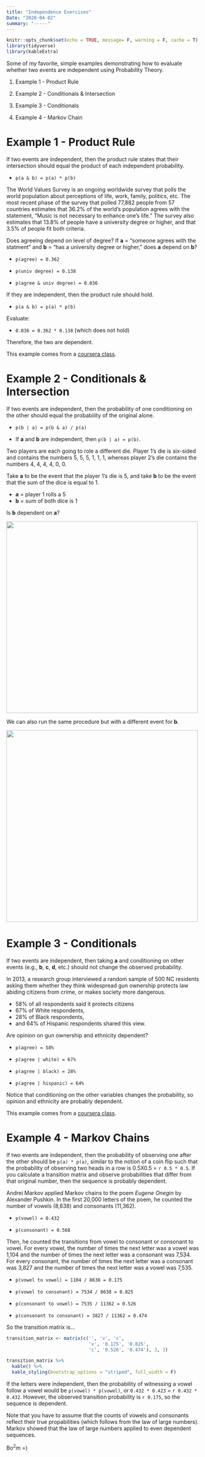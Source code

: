```yaml
---
title: "Independence Exercises"
Date: "2020-04-02"
summary: "-----"
---
```


```r
knitr::opts_chunk$set(echo = TRUE, message= F, warning = F, cache = T)
library(tidyverse)
library(kableExtra)
```

Some of my favorite, simple examples demonstrating how to evaluate whether two events are independent using Probability Theory.

1) Example 1 - Product Rule

2) Example 2 - Conditionals & Intersection

3) Example 3 - Conditionals

4) Example 4 - Markov Chain

# Example 1 - Product Rule

If two events are independent, then the product rule states that their intersection should equal the product of each independent probability. 

* `p(a & b) = p(a) * p(b)`

The World Values Survey is an ongoing  worldwide survey that polls the world population about perceptions of life, work, family, politics, etc. The most recent phase of the survey that polled 77,882 people from 57 countries estimates that 36.2% of the world's population agrees with the statement, "Music is not necessary to enhance one's life." The survey also estimates that 13.8% of people have a university degree or higher, and that 3.5% of people fit both criteria. 

Does agreeing depend on level of degree? If **a** = "someone agrees with the statment" and **b** = "has a university degree or higher," does **a** depend on **b**?

* `p(agree) = 0.362`

* `p(univ degree) = 0.138`

* `p(agree & univ degree) = 0.036`

If they are independent, then the product rule should hold.

* ` p(a & b) = p(a) * p(b)`

Evaluate:

* `0.036 = 0.362 * 0.138` (which does not hold)

Therefore, the two are dependent.

This example comes from a [coursera class](link).

# Example 2 - Conditionals & Intersection

If two events are independent, then the probability of one conditioning on the other should equal the probability of the original alone. 

* `p(b | a) = p(b & a) / p(a)`

* If **a** and **b** are independent, then `p(b | a) = p(b)`. 

Two players are each going to role a different die. Player 1's die is six-sided and contains the numbers 5, 5, 5, 1, 1, 1, whereas player 2's die contains the numbers 4, 4, 4, 4, 0, 0. 

Take **a** to be the event that the player 1's die is 5, and take **b** to be the event that the sum of the dice is equal to 1. 

* **a** = player 1 rolls a 5
* **b** = sum of both dice is 1

Is **b** dependent on **a**?

![](https://github.com/Cdishop/website/raw/master/content/Computational_Notes/independence_images/calc_a.png){width=500px}


We can also run the same procedure but with a different event for **b**.


![](https://github.com/Cdishop/website/raw/master/content/Computational_Notes/independence_images/calc_b.png){width=500px}






# Example 3 - Conditionals

If two events are independent, then taking **a** and conditioning on other events (e.g., **b**, **c**, **d**, etc.) should not change the observed probability. 

In 2013, a research group interviewed a random sample of 500 NC residents asking them whether they think widespread gun ownership protects law abiding citizens from crime, or makes society more dangerous.

* 58% of all respondents said it protects citizens
* 67% of White respondents,
* 28% of Black respondents,
* and 64% of Hispanic respondents shared this view.

Are opinion on gun ownership and ethnicity dependent?

* `p(agree) = 58%`

* `p(agree | white) = 67%`

* `p(agree | black) = 28%`

* `p(agree | hispanic) = 64%`

Notice that conditioning on the other variables changes the probability, so opinion and ethnicity are probably dependent. 

This example comes from a [coursera class](link).

# Example 4 - Markov Chains

If two events are independent, then the probability of observing one after the other should be `p(a) * p(a)`, similar to the notion of a coin flip such that the probability of observing two heads in a row is 0.5X0.5 = `r 0.5 * 0.5`. If you calculate a transition matrix and observe probabilities that differ from that original number, then the sequence is probably dependent. 

Andrei Markov applied Markov chains to the poem *Eugene Onegin* by Alexander Pushkin. In the first 20,000 letters of the poem, he counted the number of vowels (8,638) and consonants (11,362).

* `p(vowel) = 0.432`

* `p(consonant) = 0.568`

Then, he counted the transitions from vowel to consonant or consonant to vowel. For every vowel, the number of times the next letter was a vowel was 1,104 and the number of times the next letter was a consonant was 7,534. For every consonant, the number of times the next letter was a consonant was 3,827 and the number of times the next letter was a vowel was 7,535. 

* `p(vowel to vowel) = 1104 / 8638 = 0.175`

* `p(vowel to consonant) = 7534 / 8638 = 0.825`

* `p(consonant to vowel) = 7535 / 11362 = 0.526`

* `p(consonant to consonant) = 3827 / 11362 = 0.474`

So the transition matrix is...

```r
transition_matrix <- matrix(c('', 'v', 'c',
                              'v', '0.175', '0.825',
                              'c', '0.526', '0.474'), 3, 3)

transition_matrix %>%
  kable() %>%
  kable_styling(bootstrap_options = "striped", full_width = F)
```

If the letters were independent, then the probability of witnessing a vowel follow a vowel would be `p(vowel) * p(vowel)`, or `0.432 * 0.423` = `r 0.432 * 0.432`. However, the observed transition probability is `r 0.175`, so the sequence is dependent. 

Note that you have to assume that the counts of vowels and consonants reflect their true propabilities (which follows from the law of large numbers). Markov showed that the law of large numbers applied to even dependent sequences. 

Bo$^2$m =)
